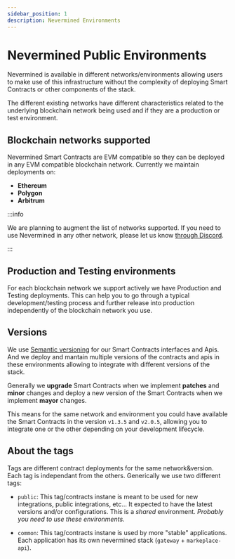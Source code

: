 ```yaml
---
sidebar_position: 1
description: Nevermined Environments
---
```


# Nevermined Public Environments

Nevermined is available in different networks/environments allowing users to make use of this
infrastructure without the complexity of deploying Smart Contracts or other components of 
the stack.

The different existing networks have different characteristics related to the underlying blockchain network being used and if they are a production or test environment.

## Blockchain networks supported

Nevermined Smart Contracts are EVM compatible so they can be deployed in any EVM compatible blockchain network. Currently we maintain deployments on: 

- **Ethereum**
- **Polygon**
- **Arbitrum**

:::info

We are planning to augment the list of networks supported. If you need to use Nevermined in any other network, please let us know [through Discord](https://discord.gg/GZju2qScKq).

:::

## Production and Testing environments

For each blockchain network we support actively we have Production and Testing deployments. This can help you to go through a typical development/testing process and further release into production independently of the blockchain network you use.

## Versions

We use [Semantic versioning](https://semver.org/) for our Smart Contracts interfaces and Apis. And we deploy and mantain multiple versions of the contracts and apis in these environments allowing to integrate with different versions of the stack.

Generally we **upgrade** Smart Contracts when we implement **patches** and **minor** changes and deploy a new version of the Smart Contracts when we implement **mayor** changes.

This means for the same network and environment you could have available the Smart Contracts in the version `v1.3.5` and `v2.0.5`, allowing you to integrate one or the other depending on your development lifecycle.

## About the tags

Tags are different contract deployments for the same network&version. Each tag is independant from the others. Generically we use two different tags:

- `public`: This tag/contracts instane is meant to be used for new integrations, public integrations, etc... It expected to have the latest versions and/or configurations. This is a *shared* environment. *Probably you need to use these environments.*

- `common`: This tag/contracts instane is used by more "stable" applications. Each application has its own nevermined stack (`gateway` + `markeplace-api`).





<DocCardList />
